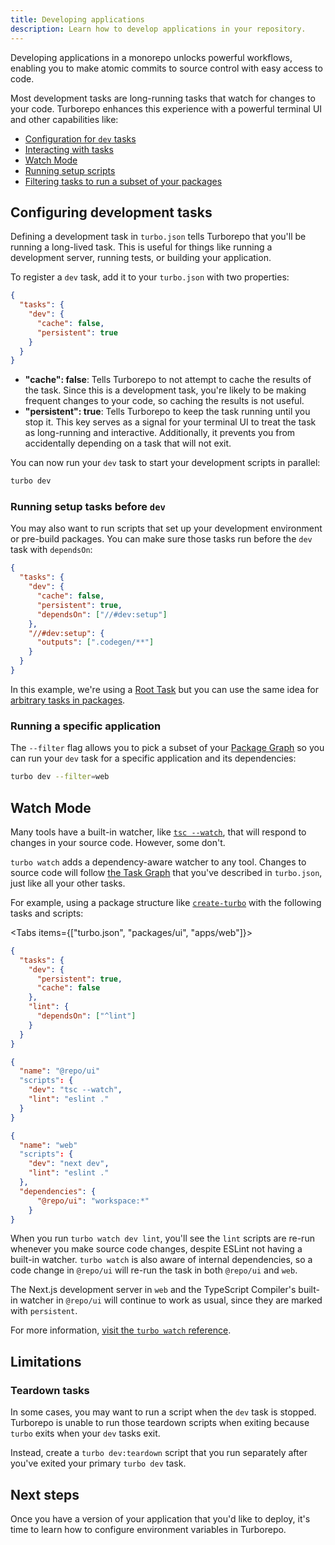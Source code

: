 ```yaml
---
title: Developing applications
description: Learn how to develop applications in your repository.
---
```



Developing applications in a monorepo unlocks powerful workflows, enabling you to make atomic commits to source control with easy access to code.

Most development tasks are long-running tasks that watch for changes to your code. Turborepo enhances this experience with a powerful terminal UI and other capabilities like:

- [Configuration for `dev` tasks](#configuring-development-tasks)
- [Interacting with tasks](#using-the-terminal-ui)
- [Watch Mode](#watch-mode)
- [Running setup scripts](#running-setup-tasks-before-dev)
- [Filtering tasks to run a subset of your packages](#running-a-specific-application)

## Configuring development tasks

Defining a development task in `turbo.json` tells Turborepo that you'll be running a long-lived task. This is useful for things like running a development server, running tests, or building your application.

To register a `dev` task, add it to your `turbo.json` with two properties:

```json title="./turbo.json"
{
  "tasks": {
    "dev": {
      "cache": false,
      "persistent": true
    }
  }
}
```

- **"cache": false**: Tells Turborepo to not attempt to cache the results of the task. Since this is a development task, you're likely to be making frequent changes to your code, so caching the results is not useful.
- **"persistent": true**: Tells Turborepo to keep the task running until you stop it. This key serves as a signal for your terminal UI to treat the task as long-running and interactive. Additionally, it prevents you from accidentally depending on a task that will not exit.

You can now run your `dev` task to start your development scripts in parallel:

```bash title="Terminal"
turbo dev
```

### Running setup tasks before `dev`

You may also want to run scripts that set up your development environment or pre-build packages. You can make sure those tasks run before the `dev` task with `dependsOn`:

```json title="./turbo.json"
{
  "tasks": {
    "dev": {
      "cache": false,
      "persistent": true,
      "dependsOn": ["//#dev:setup"]
    },
    "//#dev:setup": {
      "outputs": [".codegen/**"]
    }
  }
}
```

In this example, we're using a [Root Task](/repo/docs/crafting-your-repository/configuring-tasks#registering-root-tasks) but you can use the same idea for [arbitrary tasks in packages](/repo/docs/crafting-your-repository/configuring-tasks#depending-on-a-specific-task-in-a-specific-package).

### Running a specific application

The `--filter` flag allows you to pick a subset of your [Package Graph](/repo/docs/core-concepts/package-and-task-graph#package-graph) so you can run your `dev` task for a specific application and its dependencies:

```bash title="Terminal"
turbo dev --filter=web
```

## Watch Mode

Many tools have a built-in watcher, like [`tsc --watch`](https://www.typescriptlang.org/docs/handbook/compiler-options.html#compiler-options),
that will respond to changes in your source code. However, some don't.

`turbo watch` adds a dependency-aware watcher to any tool. Changes to source code will follow [the Task Graph](/repo/docs/core-concepts/package-and-task-graph#task-graph) that you've described in `turbo.json`, just like all your other tasks.

For example, using a package structure like [`create-turbo`](/repo/docs/reference/create-turbo) with the following tasks and scripts:

<Tabs items={["turbo.json", "packages/ui", "apps/web"]}>
<Tab value="turbo.json">

```json title="turbo.json"
{
  "tasks": {
    "dev": {
      "persistent": true,
      "cache": false
    },
    "lint": {
      "dependsOn": ["^lint"]
    }
  }
}
```

</Tab>

<Tab value="packages/ui">

```json title="turbo.json"
{
  "name": "@repo/ui"
  "scripts": {
    "dev": "tsc --watch",
    "lint": "eslint ."
  }
}
```

</Tab>

<Tab value="apps/web">

```json title="turbo.json"
{
  "name": "web"
  "scripts": {
    "dev": "next dev",
    "lint": "eslint ."
  },
  "dependencies": {
      "@repo/ui": "workspace:*"
    }
}
```

</Tab>
</Tabs>

When you run `turbo watch dev lint`, you'll see the `lint` scripts are re-run whenever you make source code changes, despite ESLint not having a built-in watcher. `turbo watch` is also aware of internal dependencies, so a code change in `@repo/ui` will re-run the task in both `@repo/ui` and `web`.

The Next.js development server in `web` and the TypeScript Compiler's built-in watcher in `@repo/ui` will continue to work as usual, since they are marked with `persistent`.

For more information, [visit the `turbo watch` reference](/repo/docs/reference/watch).

## Limitations

### Teardown tasks

In some cases, you may want to run a script when the `dev` task is stopped. Turborepo is unable to run those teardown scripts when exiting because `turbo` exits when your `dev` tasks exit.

Instead, create a `turbo dev:teardown` script that you run separately after you've exited your primary `turbo dev` task.

## Next steps

Once you have a version of your application that you'd like to deploy, it's time to learn how to configure environment variables in Turborepo.

